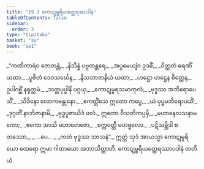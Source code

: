 ```yaml
---
title: "19.3 ကောဋုမ္ဗရိယတ္ထေရအပဒါန"
tableOfContents: false
sidebar:
  order: 3
type: "tipitaka"
basket: "su"
book: "ap1"
---
```



<DynamicBreadcrumb />

<Division number="12" book="ap1" e="ch" v="20" p="214">

<Paragraph number="2596" type="verses" book="ap1">
_“ကဏိကာရံဝ ဇောတန္တံ,_  
_နိသိန္နံ ပဗ္ဗတန္တရေ;_  
_အပ္ပမေယျံဝ ဥဒဓိံ,_  
_ဝိတ္ထတံ ဓရဏိံ ယထာ._  

</Paragraph>

</Division>
<Division number="13" book="ap1" e="ch" v="20" p="214">

<Paragraph number="2597" type="verses" book="ap1">
_ပူဇိတံ ဒေဝသင်္ဃေန,_  
_နိသဘာဇာနိယံ ယထာ;_  
_ဟဋ္ဌော ဟဋ္ဌေန စိတ္တေန,_  
ဥပါဂစ္ဆိံ နရုတ္တမံ._  

</Paragraph>

</Division>
<Division number="14" book="ap1" e="ch" v="20" p="214">

<Paragraph number="2598" type="verses" book="ap1">
_သတ္တပုပ္ဖါနိ ပဂ္ဂယှ,_  
_ကောဋုမ္ဗရသမာကုလံ;_  
_ဗုဒ္ဓဿ အဘိရောပေသိံ,_  
_သိခိနော လောကဗန္ဓုနော._  

</Paragraph>

</Division>
<Division number="15" book="ap1" e="ch" v="20" p="214">

<Paragraph number="2599" type="verses" book="ap1">
_ဧကတ္တိံသေ ဣတော ကပ္ပေ,_  
_ယံ ပုပ္ဖမဘိရောပယိံ;_  
_ဒုဂ္ဂတိံ နာဘိဇာနာမိ,_  
_ဗုဒ္ဓပူဇာယိဒံ ဖလံ._  

</Paragraph>

</Division>
<Division number="16" book="ap1" e="ch" v="20" p="214">

<Paragraph number="2600" type="verses" book="ap1">
ဣတော ဝီသတိကပ္ပမှိ,_  
_မဟာနေလသနာမကော;_  
_ဧကော အာသိ မဟာတေဇော,_  
_စက္ကဝတ္တီ မဟဗ္ဗလော._  

</Paragraph>

</Division>
<Division number="17" book="ap1" e="ch" v="20" p="214">

<Paragraph number="2601" type="verses" book="ap1">
_ပဋိသမ္ဘိဒါ စတဿော,_  
_ …ပေ… _  
_ကတံ ဗုဒ္ဓဿ သာသနံ”._  

</Paragraph>

<Paragraph number="2602" book="ap1">
ဣတ္ထံ သုဒံ အာယသ္မာ ကောဋုမ္ဗရိယော ထေရော ဣမာ ဂါထာယော အဘာသိတ္ထာတိ.

</Paragraph>
</Division>

<Paragraph number="2603" type="center" book="ap1">
ကောဋုမ္ဗရိယတ္ထေရဿာပဒါနံ တတိယံ.
</Paragraph>